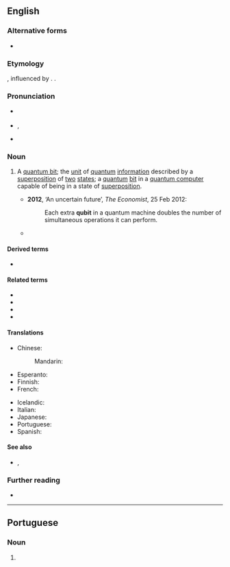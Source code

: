 ==English==

===Alternative forms===
* {{alter|en|qbit}}

===Etymology===
{{blend|en|quantum|bit}}, influenced by {{m|en|cubit}}. {{coin|en|occ=American physicist|Benjamin Schumacher|in=1995}}.

===Pronunciation===
* {{a|UK}} {{IPA|en|/ˈkjuːbɪt/}}
* {{a|US}} {{enPR|kyo͞o'bĭt}}, {{IPA|en|/ˈkjubɪt/}}
* {{homophones|en|cubit}}

===Noun===
{{en-noun}}

# {{lb|en|computing}} A [[quantum bit]]; the [[unit]] of [[quantum]] [[information]] described by a [[superposition]] of [[two]] [[state]]s; a [[quantum]] [[bit]] in a [[quantum computer]] capable of being in a state of [[superposition]].
#: {{syn|en|qbit|quantum bit}}
#: {{cot|en|bit}}
#* '''2012''', ‘An uncertain future’, ''The Economist'', 25 Feb 2012:
#*: Each extra '''qubit''' in a quantum machine doubles the number of simultaneous operations it can perform.
#* {{quote-web|en|work=New York Times|date=2019-10-23|author=Cade Metz|title=Google Claims a Quantum Breakthrough That Could Change Computing|url=https://www.nytimes.com/2019/10/23/technology/quantum-computing-google.html|passage=By harnessing that odd behavior, scientists can instead build a quantum bit, or '''qubit''', which stores a combination of 1 and 0. Two '''qubits''' can hold four values at once. And as the number of '''qubits''' grows, a quantum computer becomes exponentially more powerful.}}

====Derived terms====
* {{l|en|multiqubit}}

====Related terms====
* {{l|en|qumix}}
* {{l|en|quregister}}
* {{l|en|qutrit}}
* {{l|en|qudit}}

====Translations====
{{trans-top|quantum bit}}
* Chinese:
*: Mandarin: {{t|cmn|量子位元|tr=liàngzǐ wèiyuán|sc=Hani}}
* Esperanto: {{t|eo|kvantumbito}}
* Finnish: {{t+|fi|kubitti}}
* French: {{t+|fr|qubit|m}}
{{trans-mid}}
* Icelandic: {{t|is|skammtabiti|m}}
* Italian: {{t+|it|qubit|m}}
* Japanese: {{t|ja|量子ビット|tr=りょうしビット, ryōshi bitto}}
* Portuguese: {{t|pt|qubit|m}}
* Spanish: {{t+|es|cúbit|m}}
{{trans-bottom}}

====See also====
* {{l|en|nat}}, {{l|en|ban}}

===Further reading===
* {{pedia}}

----

==Portuguese==

===Noun===
{{pt-noun|m|s}}

# {{lb|pt|computing}} {{l|en|qubit}} {{gloss|quantum bit}}